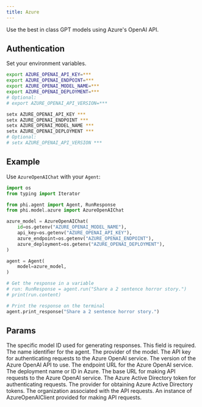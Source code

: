```yaml
---
title: Azure
---
```


Use the best in class GPT models using Azure's OpenAI API.

## Authentication

Set your environment variables.

<CodeGroup>

```bash Mac
export AZURE_OPENAI_API_KEY=***
export AZURE_OPENAI_ENDPOINT=***
export AZURE_OPENAI_MODEL_NAME=***
export AZURE_OPENAI_DEPLOYMENT=***
# Optional:
# export AZURE_OPENAI_API_VERSION=***
```

```bash Windows
setx AZURE_OPENAI_API_KEY ***
setx AZURE_OPENAI_ENDPOINT ***
setx AZURE_OPENAI_MODEL_NAME ***
setx AZURE_OPENAI_DEPLOYMENT ***
# Optional:
# setx AZURE_OPENAI_API_VERSION ***
```

</CodeGroup>

## Example

Use `AzureOpenAIChat` with your `Agent`:

<CodeGroup>

```python agent.py
import os
from typing import Iterator

from phi.agent import Agent, RunResponse
from phi.model.azure import AzureOpenAIChat

azure_model = AzureOpenAIChat(
    id=os.getenv("AZURE_OPENAI_MODEL_NAME"),
    api_key=os.getenv("AZURE_OPENAI_API_KEY"),
    azure_endpoint=os.getenv("AZURE_OPENAI_ENDPOINT"),
    azure_deployment=os.getenv("AZURE_OPENAI_DEPLOYMENT"),
)

agent = Agent(
    model=azure_model,
)

# Get the response in a variable
# run: RunResponse = agent.run("Share a 2 sentence horror story.")
# print(run.content)

# Print the response on the terminal
agent.print_response("Share a 2 sentence horror story.")
```

</CodeGroup>

## Params

<ResponseField name="id" type="str" required="true">
  The specific model ID used for generating responses. This field is required.
</ResponseField>
<ResponseField name="name" type="str" default="AzureOpenAIChat">
  The name identifier for the agent.
</ResponseField>
<ResponseField name="provider" type="str" default="Azure">
  The provider of the model.
</ResponseField>
<ResponseField name="api_key" type="Optional[str]">
  The API key for authenticating requests to the Azure OpenAI service.
</ResponseField>
<ResponseField name="api_version" type="str" default="2024-02-01">
  The version of the Azure OpenAI API to use.
</ResponseField>
<ResponseField name="azure_endpoint" type="Optional[str]">
  The endpoint URL for the Azure OpenAI service.
</ResponseField>
<ResponseField name="azure_deployment" type="Optional[str]">
  The deployment name or ID in Azure.
</ResponseField>
<ResponseField name="base_url" type="Optional[str]">
  The base URL for making API requests to the Azure OpenAI service.
</ResponseField>
<ResponseField name="azure_ad_token" type="Optional[str]">
  The Azure Active Directory token for authenticating requests.
</ResponseField>
<ResponseField name="azure_ad_token_provider" type="Optional[Any]">
  The provider for obtaining Azure Active Directory tokens.
</ResponseField>
<ResponseField name="organization" type="Optional[str]">
  The organization associated with the API requests.
</ResponseField>
<ResponseField name="openai_client" type="Optional[AzureOpenAIClient]">
  An instance of AzureOpenAIClient provided for making API requests.
</ResponseField>
